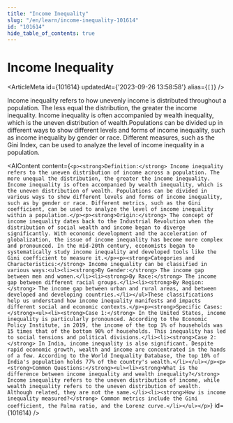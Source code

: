```yaml
---
title: "Income Inequality"
slug: "/en/learn/income-inequality-101614"
id: "101614"
hide_table_of_contents: true
---
```



# Income Inequality

<ArticleMeta id={101614} updatedAt={'2023-09-26 13:58:58'} alias={`[]`} />
<div className='border-solid border-b border-t-0 my-4 border-[var(--ifm-color-gray-300)]' />

Income inequality refers to how unevenly income is distributed throughout a population. The less equal the distribution, the greater the income inequality. Income inequality is often accompanied by wealth inequality, which is the uneven distribution of wealth.Populations can be divided up in different ways to show different levels and forms of income inequality, such as income inequality by gender or race. Different measures, such as the Gini Index, can be used to analyze the level of income inequality in a population.

<AIContent content={`<p><strong>Definition:</strong> Income inequality refers to the uneven distribution of income across a population. The more unequal the distribution, the greater the income inequality. Income inequality is often accompanied by wealth inequality, which is the uneven distribution of wealth. Populations can be divided in various ways to show different levels and forms of income inequality, such as by gender or race. Different metrics, such as the Gini coefficient, can be used to analyze the level of income inequality within a population.</p><p><strong>Origin:</strong> The concept of income inequality dates back to the Industrial Revolution when the distribution of social wealth and income began to diverge significantly. With economic development and the acceleration of globalization, the issue of income inequality has become more complex and pronounced. In the mid-20th century, economists began to systematically study income inequality and developed tools like the Gini coefficient to measure it.</p><p><strong>Categories and Characteristics:</strong> Income inequality can be classified in various ways:<ul><li><strong>By Gender:</strong> The income gap between men and women.</li><li><strong>By Race:</strong> The income gap between different racial groups.</li><li><strong>By Region:</strong> The income gap between urban and rural areas, and between developed and developing countries.</li></ul>These classifications help us understand how income inequality manifests and impacts different social and economic contexts.</p><p><strong>Specific Cases:</strong><ul><li><strong>Case 1:</strong> In the United States, income inequality is particularly pronounced. According to the Economic Policy Institute, in 2019, the income of the top 1% of households was 15 times that of the bottom 90% of households. This inequality has led to social tensions and political divisions.</li><li><strong>Case 2:</strong> In India, income inequality is also significant. Despite rapid economic growth, wealth and income are concentrated in the hands of a few. According to the World Inequality Database, the top 10% of India's population holds 77% of the country's wealth.</li></ul></p><p><strong>Common Questions:</strong><ul><li><strong>What is the difference between income inequality and wealth inequality?</strong> Income inequality refers to the uneven distribution of income, while wealth inequality refers to the uneven distribution of wealth. Although related, they are not the same.</li><li><strong>How is income inequality measured?</strong> Common metrics include the Gini coefficient, the Palma ratio, and the Lorenz curve.</li></ul></p>`} id={101614} />
